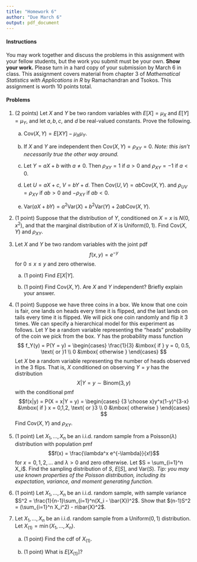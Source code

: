 ```yaml
---
title: "Homework 6"
author: "Due March 6"
output: pdf_document
---
```


#### Instructions

You may work together and discuss the problems in this assignment with your fellow students, but the work you submit must be your own. **Show your work.** Please turn in a hard copy of your submission by March 6 in class. This assignment covers material from chapter 3 of *Mathematical Statistics with Applications in R* by Ramachandran and Tsokos. This assignment is worth 10 points total.

#### Problems

1. (2 points) Let $X$ and $Y$ be two random variables with $E[X] = \mu_X$ and $E[Y] = \mu_Y$, and let $a,b,c,$ and $d$ be real-valued constants. Prove the following.

    a. $\text{Cov}(X,Y) = E[XY] - \mu_X\mu_Y$. 
    
    b. If $X$ and $Y$ are independent then $\text{Cov}(X, Y) = \rho_{XY} = 0$. *Note: this isn't necessarily true the other way around.*
    
    b. Let $Y = aX + b$ with $a \neq 0$. Then $\rho_{XY} = 1$ if $a > 0$ and $\rho_{XY} = -1$ if $a < 0$. 
    
    c. Let $U = aX + c$, $V = bY + d$. Then $\text{Cov}(U,V) = ab\text{Cov}(X,Y).$ and $\rho_{UV} = \rho_{XY}$ if $ab>0$ and $-\rho_{XY}$ if $ab<0$.
    
    d. $\text{Var}(aX + bY) = a^2\text{Var}(X) + b^2\text{Var}(Y) + 2ab\text{Cov}(X,Y).$
    
1. (1 point) Suppose that the distribution of $Y$, conditioned on $X = x$ is $N(0, x^2)$, and that the marginal distribution of $X$ is Uniform$(0, 1)$. Find $\text{Cov}(X,Y)$ and $\rho_{XY}$.


1. Let $X$ and $Y$ be two random variables with the joint pdf $$f(x,y) = e^{-y}$$ for $0 \leq x \leq y$ and zero otherwise. 
    a. (1 point) Find $E[X|Y]$. 
    
    b. (1 point) Find $\text{Cov}(X,Y)$. Are $X$ and $Y$ independent? Briefly explain your answer.
    
1. (1 point) Suppose we have three coins in a box. We know that one coin is fair, one lands on heads every time it is flipped, and the last lands on tails every time it is flipped. We will pick one coin randomly and flip it 3 times. We can specify a hierarchical model for this experiment as follows. Let $Y$ be a random variable representing the "heads" probability of the coin we pick from the box. $Y$ has the probability mass function 
$$
f_Y(y) = P(Y = y) =  \begin{cases}
\frac{1}{3} &\mbox{ if } y = 0, 0.5, \text{ or }1 \\
0 &\mbox{ otherwise }
\end{cases}
$$ Let $X$ be a random variable representing the number of heads observed in the 3 flips. That is, $X$ conditioned on observing $Y = y$ has the distribution $$X|Y = y \sim \text{Binom}(3, y)$$ with the conditional pmf
$$f(x|y) = P(X = x|Y = y) = \begin{cases}
{3 \choose x}y^x(1-y)^{3-x} &\mbox{ if } x = 0,1,2, \text{ or }3 \\
0 &\mbox{ otherwise }
\end{cases}
$$ Find $\text{Cov}(X, Y)$ and $\rho_{XY}$.
    
1. (1 point) Let $X_1,...,X_n$ be an i.i.d. random sample from a $\text{Poisson}(\lambda)$ distribution with population pmf $$f(x) = \frac{\lambda^x e^{-\lambda}}{x!}$$ for $x = 0,1,2,...$ and $\lambda > 0$ and zero otherwise. Let $S = \sum_{i=1}^n X_i$. Find the sampling distribution of $S$, $E[S]$, and $\text{Var}(S)$. *Tip: you may use known properties of the Poisson distribution, including its expectation, variance, and moment generating function.*


1. (1 point) Let $X_1, ..., X_n$ be an i.i.d. random sample, with sample variance $S^2 = \frac{1}{n-1}\sum_{i=1}^n(X_i - \bar{X})^2$. Show that $(n-1)S^2 = (\sum_{i=1}^n X_i^2) - n\bar{X}^2$.

1. Let $X_1, ..., X_n$ be an i.i.d. random sample from a Uniform$(0,1)$ distribution. Let $X_{(1)} = \min(X_1,...,X_n)$. 

    a. (1 point) Find the cdf of $X_{(1)}$.
    
    b. (1 point) What is $E[X_{(1)}]$?